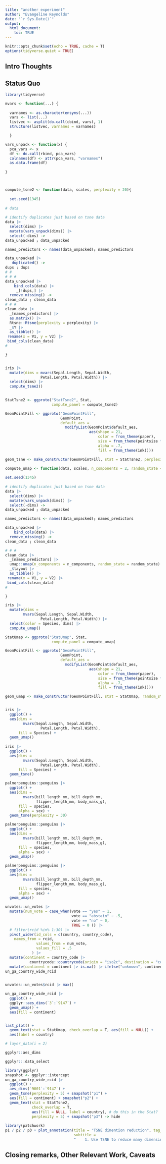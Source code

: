 ```yaml
---
title: "another experiment"
author: "Evangeline Reynolds"
date: "`r Sys.Date()`"
output: 
  html_document:
    toc: TRUE
---
```


```r
knitr::opts_chunk$set(echo = TRUE, cache = T)
options(tidyverse.quiet = TRUE)
```




## Intro Thoughts


## Status Quo

```r

library(tidyverse)

mvars <- function(...) {
  
  varnames <- as.character(ensyms(...))
  vars <- list(...)
  listvec <- asplit(do.call(cbind, vars), 1)
  structure(listvec, varnames = varnames)

  }

vars_unpack <- function(x) {
  pca_vars <- x
  df <- do.call(rbind, pca_vars)
  colnames(df) <- attr(pca_vars, "varnames")
  as.data.frame(df)
  
}



compute_tsne2 <- function(data, scales, perplexity = 20){
  
  set.seed(1345)
  
# data  
  
# identify duplicates just based on tsne data
data |>
  select(dims) |>
  mutate(vars_unpack(dims)) |>
  select(-dims) ->
data_unpacked ; data_unpacked

names_predictors <- names(data_unpacked); names_predictors

data_unpacked |>
   duplicated() ->
dups ; dups
# #
# # #
data_unpacked |>
    bind_cols(data) |>
     _[!dups,] |> 
  remove_missing() ->
clean_data ; clean_data
# # # 
clean_data |>
  _[names_predictors] |>
  as.matrix() |>
  Rtsne::Rtsne(perplexity = perplexity) |>
  _$Y |>
  as_tibble() |>
 rename(x = V1, y = V2) |>
 bind_cols(clean_data)
#   

}


iris |> 
  mutate(dims = mvars(Sepal.Length, Sepal.Width, 
                Petal.Length, Petal.Width)) |>
  select(dims) |>
  compute_tsne2()
  

StatTsne2 <- ggproto("StatTsne2", Stat, 
                     compute_panel = compute_tsne2)

GeomPointFill <- ggproto("GeomPointFill", 
                         GeomPoint,
                         default_aes = 
                           modifyList(GeomPoint$default_aes, 
                                      aes(shape = 21, 
                                          color = from_theme(paper),
                                          size = from_theme(pointsize * 2.5),
                                          alpha = .7,
                                          fill = from_theme(ink))))

geom_tsne <- make_constructor(GeomPointFill, stat = StatTsne2, perplexity = 30)
```



```r
compute_umap <- function(data, scales, n_components = 2, random_state = 15){
  
set.seed(1345)
  
# identify duplicates just based on tsne data
data |>
  select(dims) |>
  mutate(vars_unpack(dims)) |>
  select(-dims) ->
data_unpacked ; data_unpacked

names_predictors <- names(data_unpacked); names_predictors

data_unpacked |>
    bind_cols(data) |>
  remove_missing() ->
clean_data ; clean_data

# # # 
clean_data |>
  _[names_predictors] |>
  umap::umap(n_components = n_components, random_state = random_state)  |>
  _$layout |>
  as_tibble() |>
 rename(x = V1, y = V2) |>
 bind_cols(clean_data)
#   

}

iris |> 
  mutate(dims = 
        mvars(Sepal.Length, Sepal.Width, 
                Petal.Length, Petal.Width)) |>
  select(color = Species, dims) |>
  compute_umap()

StatUmap <- ggproto("StatUmap", Stat, 
                     compute_panel = compute_umap)

GeomPointFill <- ggproto("GeomPointFill", 
                         GeomPoint,
                         default_aes = 
                           modifyList(GeomPoint$default_aes, 
                                      aes(shape = 21, 
                                          color = from_theme(paper),
                                          size = from_theme(pointsize * 2.5),
                                          alpha = .7,
                                          fill = from_theme(ink))))

geom_umap <- make_constructor(GeomPointFill, stat = StatUmap, random_state = 15, n_components = 4)


iris |> 
  ggplot() + 
  aes(dims = 
        mvars(Sepal.Length, Sepal.Width, 
                Petal.Length, Petal.Width),
      fill = Species) + 
  geom_umap()
  
iris |> 
  ggplot() + 
  aes(dims = 
        mvars(Sepal.Length, Sepal.Width, 
                Petal.Length, Petal.Width),
      fill = Species) +
  geom_tsne()

palmerpenguins::penguins |> 
  ggplot() + 
  aes(dims = 
        mvars(bill_length_mm, bill_depth_mm, 
              flipper_length_mm, body_mass_g),
      fill = species,
      alpha = sex) +
  geom_tsne(perplexity = 30)

palmerpenguins::penguins |> 
  ggplot() + 
  aes(dims = 
        mvars(bill_length_mm, bill_depth_mm, 
              flipper_length_mm, body_mass_g),
      fill = species,
      alpha = sex) +
  geom_umap()

palmerpenguins::penguins |> 
  ggplot() + 
  aes(dims = 
        mvars(bill_length_mm, bill_depth_mm, 
              flipper_length_mm, body_mass_g),
      fill = species,
      alpha = sex) +
  geom_umap()

unvotes::un_votes |> 
  mutate(num_vote = case_when(vote == "yes" ~ 1,
                              vote == "abstain" ~ .5,
                              vote == "no" ~ 0,
                              TRUE ~ 0 )) |>
  # filter(rcid %in% 1:30) |>
  pivot_wider(id_cols = c(country, country_code),
    names_from = rcid, 
              values_from = num_vote,
              values_fill = .5
            ) |>
  mutate(continent = country_code |> 
           countrycode::countrycode(origin = "iso2c", destination = "continent")) |>
  mutate(continent = continent |> is.na() |> ifelse("unknown", continent)) ->
un_ga_country_wide_rcid
  

unvotes::un_votes$rcid |> max()

un_ga_country_wide_rcid |>
  ggplot() + 
  ggplyr::aes_dims(`3`:`9147`) + 
  geom_umap() +
  aes(fill = continent)


last_plot() + 
  geom_text(stat = StatUmap, check_overlap = T, aes(fill = NULL)) +
  aes(label = country)

# layer_data(i = 2)

ggplyr::aes_dims

ggplyr:::data_select
```


```r
library(ggplyr)
snapshot <- ggplyr::intercept
un_ga_country_wide_rcid |>
  ggplot() + 
  aes_dims(`9001`:`9147`) + 
  geom_tsne(perplexity = 5) + snapshot("p1") +
  aes(fill = continent) + snapshot("p2") + 
  geom_text(stat = StatTsne2, 
            check_overlap = T, 
            aes(fill = NULL, label = country), # do this in the Stat?
            perplexity = 5) + snapshot("p3") -> hide
  
library(patchwork)
p1 / p2 / p3 + plot_annotation(title = "TSNE dimention reduction", tag_levels = 1,
                               subtitle = 
                               "    1. Use TSNE to reduce many dimensions to two dimensions,   \n    2. fill by continent, \n    3. label some countries")

```





## Closing remarks, Other Relevant Work, Caveats
